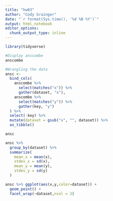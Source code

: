 ```yaml
---
title: "hw03"
author: "Cody Grainger"
date: "`r format(Sys.time(), '%d %B %Y')`"
output: html_notebook
editor_options:
  chunk_output_type: inline
---
```

```r
library(tidyverse)
```
```r
#Display anscombe
anscombe
```

```r
#Wrangling the data
ansc <-
  bind_cols(
    anscombe %>% 
      select(matches("x")) %>% 
      gather(dataset, "x"),
    anscombe %>% 
      select(matches("y")) %>% 
      gather(key, "y")
  ) %>%
  select(-key) %>% 
  mutate(dataset = gsub("x", "", dataset)) %>%  
  as_tibble()

ansc
```

```r
ansc %>%
  group_by(dataset) %>%
  summarize(
    mean_x = mean(x),
    stdev_x = sd(x),
    mean_y = mean(y),
    stdev_y = sd(y)
  )
```
 
```r
ansc %>% ggplot(aes(x,y,color=dataset)) +
  geom_point() +
  facet_wrap(~dataset,ncol = 2)
```
 
 
